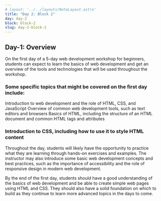 ```yaml
---
# layout: '../../layouts/NoteLayout.astro'
title: "Day 2: Block 2"
day: day-2
block: block-2
slug: day-2-block-2
---
```


## Day-1: Overview

On the first day of a 5-day web development workshop for beginners, students can expect to learn the basics of web development and get an overview of the tools and technologies that will be used throughout the workshop.

### Some specific topics that might be covered on the first day include:

Introduction to web development and the role of HTML, CSS, and JavaScript
Overview of common web development tools, such as text editors and browsers
Basics of HTML, including the structure of an HTML document and common HTML tags and attributes

### Introduction to CSS, including how to use it to style HTML content

Throughout the day, students will likely have the opportunity to practice what they are learning through hands-on exercises and examples. The instructor may also introduce some basic web development concepts and best practices, such as the importance of accessibility and the role of responsive design in modern web development.

By the end of the first day, students should have a good understanding of the basics of web development and be able to create simple web pages using HTML and CSS. They should also have a solid foundation on which to build as they continue to learn more advanced topics in the days to come.